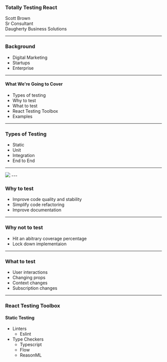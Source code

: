 

<Head>
  <title>Totally Testing React</title>
</Head>

### Totally Testing React
Scott Brown<br/>Sr Consultant<br/>Daugherty Business Solutions

---

### Background

<ul>
<li>Digital Marketing</li>
<li>Startups</li>
<li>Enterprise</li>
</ul>

---

#### What We're Going to Cover
<ul>
<li>Types of testing</li>
<li>Why to test</li>
<li>What to test</li>
<li>React Testing Toolbox</li>
<li>Examples</li>
</ul>

---

### Types of Testing
<ul>
<Appear>
<li>Static</li>
<li>Unit</li>
<li>Integration</li>
<li>End to End</li>
</Appear>
</ul>

---

<Image src="https://i.giphy.com/l0MYSpvx4pnsoMNz2.gif"/>
---

### Why to test

<ul>
<Appear>
<li>Improve code quality and stability</li>
<li>Simplify code refactoring</li>
<li>Improve documentation</li>
</Appear>
</ul>

---

### Why not to test

<ul>
<li>Hit an abitrary coverage percentage</li>
<li>Lock down implementaion</li>
</ul>

---

### What to test
<ul>
<li>User interactions</li>
<li>Changing props</li>
<li>Context changes</li>
<li>Subscription changes</li>
</ul>

---

### React Testing Toolbox
#### Static Testing
<ul>
  <li>Linters
    <ul>
      <li>Eslint</li>
    </ul>
  </li>
  <li>Type Checkers
    <ul>
      <li>Typescript</li>
      <li>Flow</li>
      <li>ReasonML</li>
    </ul>
  </li>
</ul>